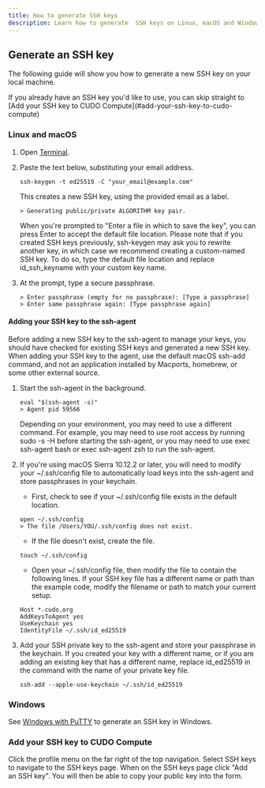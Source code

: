 ```yaml
---
title: How to generate SSH keys
description: Learn how to generate  SSH keys on Linux, macOS and Windows.
---
```


## Generate an SSH key

The following guide will show you how to generate a new SSH key on your local machine.

<Note>
If you already have an SSH key you'd like to use, you can skip straight to [Add your SSH key to CUDO Compute](#add-your-ssh-key-to-cudo-compute)
</Note>

### Linux and macOS

1.  Open <a href="https://support.apple.com/en-gb/guide/terminal/welcome/mac" target="_blank">Terminal</a>.
2.  Paste the text below, substituting your email address.

    ```shell
    ssh-keygen -t ed25519 -C "your_email@example.com"
    ```

    This creates a new SSH key, using the provided email as a label.

    ```shell
    > Generating public/private ALGORITHM key pair.
    ```

    When you're prompted to "Enter a file in which to save the key", you can press Enter to accept the default file location. Please note that if you created SSH keys previously, ssh-keygen may ask you to rewrite another key, in which case we recommend creating a custom-named SSH key. To do so, type the default file location and replace id_ssh_keyname with your custom key name.

3.  At the prompt, type a secure passphrase.

    ```shell
    > Enter passphrase (empty for no passphrase): [Type a passphrase]
    > Enter same passphrase again: [Type passphrase again]
    ```

#### Adding your SSH key to the ssh-agent

Before adding a new SSH key to the ssh-agent to manage your keys, you should have checked for existing SSH keys and generated a new SSH key. When adding your SSH key to the agent, use the default macOS ssh-add command, and not an application installed by Macports, homebrew, or some other external source.

1. Start the ssh-agent in the background.

   ```shell
   eval "$(ssh-agent -s)"
   > Agent pid 59566
   ```

   Depending on your environment, you may need to use a different command. For example, you may need to use root access by running sudo -s -H before starting the ssh-agent, or you may need to use exec ssh-agent bash or exec ssh-agent zsh to run the ssh-agent.

2. If you're using macOS Sierra 10.12.2 or later, you will need to modify your ~/.ssh/config file to automatically load keys into the ssh-agent and store passphrases in your keychain.

   - First, check to see if your ~/.ssh/config file exists in the default location.

   ```shell
   open ~/.ssh/config
   > The file /Users/YOU/.ssh/config does not exist.
   ```

   - If the file doesn't exist, create the file.

   ```shell
   touch ~/.ssh/config
   ```

   - Open your ~/.ssh/config file, then modify the file to contain the following lines. If your SSH key file has a different name or path than the example code, modify the filename or path to match your current setup.

   ```shell
   Host *.cudo.org
   AddKeysToAgent yes
   UseKeychain yes
   IdentityFile ~/.ssh/id_ed25519
   ```

3. Add your SSH private key to the ssh-agent and store your passphrase in the keychain. If you created your key with a different name, or if you are adding an existing key that has a different name, replace id_ed25519 in the command with the name of your private key file.

   ```shell
   ssh-add --apple-use-keychain ~/.ssh/id_ed25519
   ```

### Windows

See [Windows with PuTTY](https://www.ssh.com/academy/ssh/putty/windows/puttygen) to generate an SSH key in Windows.

### Add your SSH key to CUDO Compute

Click the profile menu on the far right of the top navigation. Select SSH keys to navigate to the SSH keys page. When on the SSH keys page click "Add an SSH key". You will then be able to copy your public key into the form.
